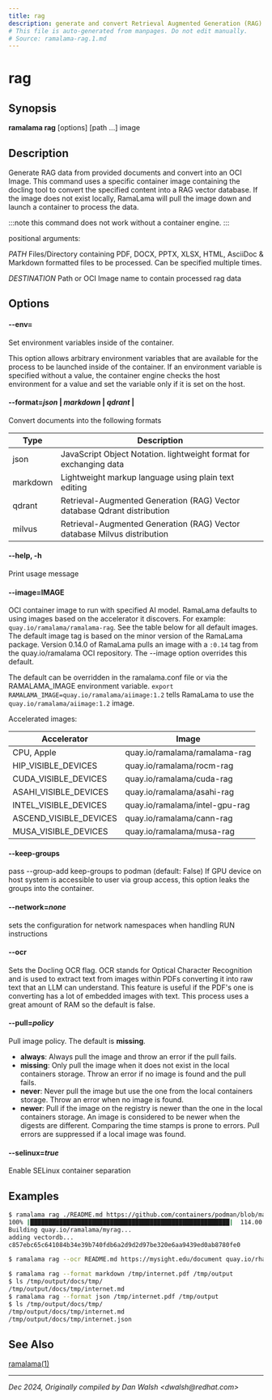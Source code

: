 ```yaml
---
title: rag
description: generate and convert Retrieval Augmented Generation (RAG) data from provided documents into an OCI Image
# This file is auto-generated from manpages. Do not edit manually.
# Source: ramalama-rag.1.md
---
```


# rag

## Synopsis
**ramalama rag** [options] [path ...] image

## Description
Generate RAG data from provided documents and convert into an OCI Image. This command uses a specific container image containing the docling
tool to convert the specified content into a RAG vector database. If the image does not exist locally, RamaLama will pull the image
down and launch a container to process the data.

:::note
 this command does not work without a container engine.
:::

positional arguments:

  *PATH*    Files/Directory containing PDF, DOCX, PPTX, XLSX, HTML,
	    AsciiDoc & Markdown formatted files to be processed.
	    Can be specified multiple times.

  *DESTINATION*   Path or OCI Image name to contain processed rag data

## Options

#### **--env**=

Set environment variables inside of the container.

This option allows arbitrary environment variables that are available for the
process to be launched inside of the container. If an environment variable is
specified without a value, the container engine checks the host environment
for a value and set the variable only if it is set on the host.

#### **--format**=*json* |  *markdown* | *qdrant* |
Convert documents into the following formats

| Type    | Description                                          |
| ------- | ---------------------------------------------------- |
| json    | JavaScript Object Notation. lightweight format for exchanging data |
| markdown| Lightweight markup language using plain text editing |
| qdrant  | Retrieval-Augmented Generation (RAG) Vector database Qdrant distribution |
| milvus  | Retrieval-Augmented Generation (RAG) Vector database Milvus distribution |

#### **--help**, **-h**
Print usage message

#### **--image**=IMAGE
OCI container image to run with specified AI model. RamaLama defaults to using
images based on the accelerator it discovers. For example:
`quay.io/ramalama/ramalama-rag`. See the table below for all default images.
The default image tag is based on the minor version of the RamaLama package.
Version 0.14.0 of RamaLama pulls an image with a `:0.14` tag from the quay.io/ramalama OCI repository. The --image option overrides this default.

The default can be overridden in the ramalama.conf file or via the
RAMALAMA_IMAGE environment variable. `export RAMALAMA_IMAGE=quay.io/ramalama/aiimage:1.2` tells
RamaLama to use the `quay.io/ramalama/aiimage:1.2` image.

Accelerated images:

| Accelerator             | Image                          |
| ------------------------| ------------------------------ |
|  CPU, Apple             | quay.io/ramalama/ramalama-rag  |
|  HIP_VISIBLE_DEVICES    | quay.io/ramalama/rocm-rag      |
|  CUDA_VISIBLE_DEVICES   | quay.io/ramalama/cuda-rag      |
|  ASAHI_VISIBLE_DEVICES  | quay.io/ramalama/asahi-rag     |
|  INTEL_VISIBLE_DEVICES  | quay.io/ramalama/intel-gpu-rag |
|  ASCEND_VISIBLE_DEVICES | quay.io/ramalama/cann-rag      |
|  MUSA_VISIBLE_DEVICES   | quay.io/ramalama/musa-rag      |

#### **--keep-groups**
pass --group-add keep-groups to podman (default: False)
If GPU device on host system is accessible to user via group access, this option leaks the groups into the container.

#### **--network**=*none*
sets the configuration for network namespaces when handling RUN instructions

#### **--ocr**
Sets the Docling OCR flag. OCR stands for Optical Character Recognition and is used to extract text from images within PDFs converting it into raw text that an LLM can understand. This feature is useful if the PDF's one is converting has a lot of embedded images with text. This process uses a great amount of RAM so the default is false.

#### **--pull**=*policy*
Pull image policy. The default is **missing**.

- **always**: Always pull the image and throw an error if the pull fails.
- **missing**: Only pull the image when it does not exist in the local containers storage. Throw an error if no image is found and the pull fails.
- **never**: Never pull the image but use the one from the local containers storage. Throw an error when no image is found.
- **newer**: Pull if the image on the registry is newer than the one in the local containers storage. An image is considered to be newer when the digests are different. Comparing the time stamps is prone to errors. Pull errors are suppressed if a local image was found.

#### **--selinux**=*true*
Enable SELinux container separation

## Examples

```bash
$ ramalama rag ./README.md https://github.com/containers/podman/blob/main/README.md quay.io/rhatdan/myrag
100% |███████████████████████████████████████████████████████|  114.00 KB/    0.00 B 922.89 KB/s   59m 59s
Building quay.io/ramalama/myrag...
adding vectordb...
c857ebc65c641084b34e39b740fdb6a2d9d2d97be320e6aa9439ed0ab8780fe0
```

```bash
$ ramalama rag --ocr README.md https://mysight.edu/document quay.io/rhatdan/myrag
```

```bash
$ ramalama rag --format markdown /tmp/internet.pdf /tmp/output
$ ls /tmp/output/docs/tmp/
/tmp/output/docs/tmp/internet.md
$ ramalama rag --format json /tmp/internet.pdf /tmp/output
$ ls /tmp/output/docs/tmp/
/tmp/output/docs/tmp/internet.md
/tmp/output/docs/tmp/internet.json
```

## See Also
[ramalama(1)](/docs/commands/ramalama/)

---

*Dec 2024, Originally compiled by Dan Walsh &lt;dwalsh&#64;redhat.com&gt;*